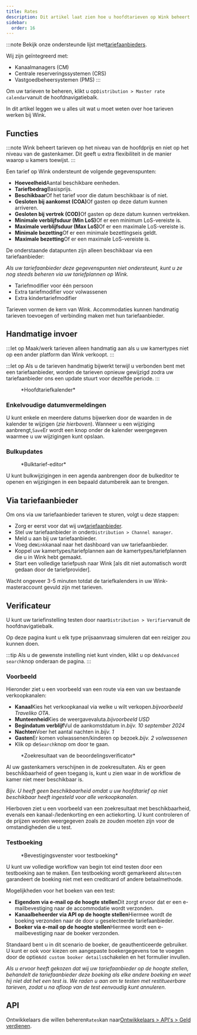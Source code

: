 ```yaml
---
title: Rates
description: Dit artikel laat zien hoe u hoofdtarieven op Wink beheert.
sidebar:
  order: 16
---
```


:::note
Bekijk onze ondersteunde lijst met[tariefaanbieders](/extranet/rate-providers).

Wij zijn geïntegreerd met:

* Kanaalmanagers (CM)
* Centrale reserveringssystemen (CRS)
* Vastgoedbeheersystemen (PMS)
  :::

Om uw tarieven te beheren, klikt u op`Distribution > Master rate calendar`vanuit de hoofdnavigatiebalk.

In dit artikel leggen we u alles uit wat u moet weten over hoe tarieven werken bij Wink.

## Functies

:::note
Wink beheert tarieven op het niveau van de hoofdprijs en niet op het niveau van de gastenkamer. Dit geeft u extra flexibiliteit in de manier waarop u kamers toewijst.
:::

Een tarief op Wink ondersteunt de volgende gegevenspunten:

* **Hoeveelheid**Aantal beschikbare eenheden.
* **Tariefbedrag**Basisprijs.
* **Beschikbaar**Of het tarief voor die datum beschikbaar is of niet.
* **Gesloten bij aankomst (COA)**&#x4F;f gasten op deze datum kunnen arriveren.
* **Gesloten bij vertrek (COD)**&#x4F;f gasten op deze datum kunnen vertrekken.
* **Minimale verblijfsduur (Min LoS)**&#x4F;f er een minimum LoS-vereiste is.
* **Maximale verblijfsduur (Max LoS)**&#x4F;f er een maximale LoS-vereiste is.
* **Minimale bezetting**Of er een minimale bezettingseis geldt.
* **Maximale bezetting**Of er een maximale LoS-vereiste is.

De onderstaande datapunten zijn alleen beschikbaar via een tariefaanbieder:

*Als uw tariefaanbieder deze gegevenspunten niet ondersteunt, kunt u ze nog steeds beheren via uw tariefplannen op Wink.*

* Tariefmodifier voor één persoon
* Extra tariefmodifier voor volwassenen
* Extra kindertariefmodifier

Tarieven vormen de kern van Wink. Accommodaties kunnen handmatig tarieven toevoegen of verbinding maken met hun tariefaanbieder.

## Handmatige invoer

:::let op
Maak/werk tarieven alleen handmatig aan als u uw kamertypes niet op een ander platform dan Wink verkoopt.
:::

:::let op
Als u de tarieven handmatig bijwerkt terwijl u verbonden bent met een tariefaanbieder, worden de tarieven opnieuw gewijzigd zodra uw tariefaanbieder ons een update stuurt voor dezelfde periode.
:::

<figure>
  <CloudinaryImage width="700" height="251" resize="scale" quality="best" alt="Hoofdtariefkalender" src="academy/rate-calendar" errorImage="noimage_opaque_nyrtl0.png" />

  <figcaption>*Hoofdtariefkalender*</figcaption>
</figure>


### Enkelvoudige datumvermeldingen

U kunt enkele en meerdere datums bijwerken door de waarden in de kalender te wijzigen (*zie hierboven*). Wanneer u een wijziging aanbrengt,`Save`Er wordt een knop onder de kalender weergegeven waarmee u uw wijzigingen kunt opslaan.

### Bulkupdates

<figure>
  <CloudinaryImage width="700" height="267" resize="scale" quality="best" alt="Bulktarief-editor" src="academy/bulk-editor" errorImage="noimage_opaque_nyrtl0.png" />

  <figcaption>*Bulktarief-editor*</figcaption>
</figure>


U kunt bulkwijzigingen in een agenda aanbrengen door de bulkeditor te openen en wijzigingen in een bepaald datumbereik aan te brengen.

## Via tariefaanbieder

Om ons via uw tariefaanbieder tarieven te sturen, volgt u deze stappen:

* Zorg er eerst voor dat wij uw[tariefaanbieder](/extranet/rate-providers).
* Stel uw tariefaanbieder in onder`Distribution > Channel manager`.
* Meld u aan bij uw tariefaanbieder.
* Voeg de`Wink`kanaal naar het dashboard van uw tariefaanbieder.
* Koppel uw kamertypes/tariefplannen aan de kamertypes/tariefplannen die u in Wink hebt gemaakt.
* Start een volledige tariefpush naar Wink \[als dit niet automatisch wordt gedaan door de tariefprovider].

Wacht ongeveer 3-5 minuten totdat de tariefkalenders in uw Wink-masteraccount gevuld zijn met tarieven.

## Verificateur

U kunt uw tariefinstelling testen door naar`Distribution > Verifier`vanuit de hoofdnavigatiebalk.

Op deze pagina kunt u elk type prijsaanvraag simuleren dat een reiziger zou kunnen doen.

:::tip
Als u de gewenste instelling niet kunt vinden, klikt u op de`Advanced search`knop onderaan de pagina.
:::

### Voorbeeld

Hieronder ziet u een voorbeeld van een route via een van uw bestaande verkoopkanalen:

* **Kanaal**Kies het verkoopkanaal via welke u wilt verkopen.*bijvoorbeeld Traveliko OTA*.
* **Munteenheid**Kies de weergavevaluta.*bijvoorbeeld USD*
* **Begindatum verblijf**Vul de aankomstdatum in.*bijv. 10 september 2024*
* **Nachten**Voer het aantal nachten in.*bijv. 1*
* **Gasten**Er komen volwassenen/kinderen op bezoek.*bijv. 2 volwassenen*
* Klik op de`Search`knop om door te gaan.

<figure>
  <CloudinaryImage width="350" height="501" resize="scale" quality="best" alt="Beoordelingsverificatieresultaat" src="academy/rate-verifier" errorImage="noimage_opaque_nyrtl0.png" />

  <figcaption>*Zoekresultaat van de beoordelingsverificator*</figcaption>
</figure>


Al uw gastenkamers verschijnen in de zoekresultaten.
Als er geen beschikbaarheid of geen toegang is, kunt u zien waar in de workflow de kamer niet meer beschikbaar is.

*Bijv. U heeft geen beschikbaarheid omdat u uw hoofdtarief op niet beschikbaar heeft ingesteld voor alle verkoopkanalen.*

Hierboven ziet u een voorbeeld van een zoekresultaat met beschikbaarheid, evenals een kanaal-/ledenkorting en een actiekorting.
U kunt controleren of de prijzen worden weergegeven zoals ze zouden moeten zijn voor de omstandigheden die u test.

### Testboeking

<figure>
  <CloudinaryImage width="350" height="459" resize="scale" quality="best" alt="Testboekingsmodaliteit" src="academy/test-booking" errorImage="noimage_opaque_nyrtl0.png" />

  <figcaption>*Bevestigingsvenster voor testboeking*</figcaption>
</figure>


U kunt uw volledige workflow van begin tot eind testen door een testboeking aan te maken.
Een testboeking wordt gemarkeerd als`test`en garandeert de boeking niet met een creditcard of andere betaalmethode.

Mogelijkheden voor het boeken van een test:

* **Eigendom via e-mail op de hoogte stellen**Dit zorgt ervoor dat er een e-mailbevestiging naar de accommodatie wordt verzonden.
* **Kanaalbeheerder via API op de hoogte stellen**Hiermee wordt de boeking verzonden naar de door u geselecteerde tariefaanbieder.
* **Boeker via e-mail op de hoogte stellen**Hiermee wordt een e-mailbevestiging naar de boeker verzonden.

Standaard bent u in dit scenario de boeker, de geauthenticeerde gebruiker. U kunt er ook voor kiezen om aangepaste boekergegevens toe te voegen door de optie`Add custom booker details`schakelen en het formulier invullen.

*Als u ervoor heeft gekozen dat wij uw tariefaanbieder op de hoogte stellen, behandelt de tariefaanbieder deze boeking als elke andere boeking en weet hij niet dat het een test is. We raden u aan om te testen met restitueerbare tarieven, zodat u na afloop van de test eenvoudig kunt annuleren.*

## API

Ontwikkelaars die willen beheren`Rates`kan naar[Ontwikkelaars > API's > Geld verdienen](/developers/apis/#monetize-api).

